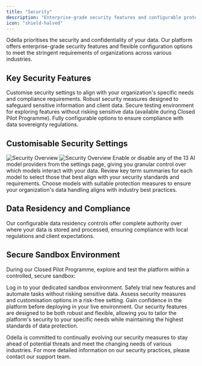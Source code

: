```yaml
---
title: "Security"
description: "Enterprise-grade security features and configurable protection options for professionals"
icon: "shield-halved"
---
```


Odella prioritises the security and confidentiality of your data. Our platform offers enterprise-grade security features and flexible configuration options to meet the stringent requirements of organizations across various industries.

## Key Security Features

<CardGroup cols={2}>
  <Card title="Configurable Protection" icon="sliders">
    Customise security settings to align with your organization's specific needs and compliance requirements.
  </Card>
  <Card title="Enterprise-Grade Security" icon="lock">
    Robust security measures designed to safeguard sensitive information and client data.
  </Card>
  <Card title="Sandbox Environment" icon="box">
    Secure testing environment for exploring features without risking sensitive data (available during Closed Pilot Programme).
  </Card>
  <Card title="Data Residency Controls" icon="globe">
    Fully configurable options to ensure compliance with data sovereignty regulations.
  </Card>
</CardGroup>

## Customisable Security Settings

<Frame>
  <img src="/assets/security_overview_light.gif" alt="Security Overview" className="block dark:hidden" />
  <img src="/assets/security_overview_dark.gif" alt="Security Overview" className="hidden dark:block" />
</Frame>

<AccordionGroup>
  <Accordion title="Model Provider Control">
    Enable or disable any of the 13 AI model providers from the settings page, giving you granular control over which models interact with your data.
  </Accordion>
  <Accordion title="Model Selection">
    Review key term summaries for each model to select those that best align with your security standards and requirements.
  </Accordion>
  <Accordion title="Data Protection">
    Choose models with suitable protection measures to ensure your organization's data handling aligns with industry best practices.
  </Accordion>
</AccordionGroup>

## Data Residency and Compliance

<Note>
  Our configurable data residency controls offer complete authority over where your data is stored and processed, ensuring compliance with local regulations and client expectations.
</Note>

## Secure Sandbox Environment

During our Closed Pilot Programme, explore and test the platform within a controlled, secure sandbox:

<Steps>
  <Step title="Access Sandbox">
    Log in to your dedicated sandbox environment.
  </Step>
  <Step title="Test Workflows">
    Safely trial new features and automate tasks without risking sensitive data.
  </Step>
  <Step title="Evaluate Security">
    Assess security measures and customisation options in a risk-free setting.
  </Step>
  <Step title="Prepare for Implementation">
    Gain confidence in the platform before deploying in your live environment.
  </Step>
</Steps>

<Tip>
  Our security features are designed to be both robust and flexible, allowing you to tailor the platform's security to your specific needs while maintaining the highest standards of data protection.
</Tip>

Odella is committed to continually evolving our security measures to stay ahead of potential threats and meet the changing needs of various industries. For more detailed information on our security practices, please contact our support team.
